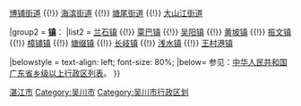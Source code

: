 {{Navbox
|name = 吴川市行政区划
|title = '''[[吴川市]]行政区划'''
|above = 行政隶属：[[中华人民共和国]][[广东省]][[湛江市]]　　市政府驻地：[[梅菉街道]]
|state = {{{state<includeonly>|collapsed</includeonly>}}}

|group1 = '''[[街道 (行政区划)|街道]]'''：
|list1 = [[梅菉街道]] {{!}} [[博铺街道]] {{!}} [[海滨街道 (吴川市)|海滨街道]] {{!}} [[塘尾街道]] {{!}} [[大山江街道]]

|group2 = '''[[镇]]'''：
|list2 = [[兰石镇]] {{!}} [[覃巴镇]] {{!}} [[吴阳镇]] {{!}} [[黄坡镇]] {{!}} [[振文镇]] {{!}} [[樟铺镇]] {{!}} [[塘缀镇]] {{!}} [[长岐镇 (吴川市)|长岐镇]] {{!}} [[浅水镇]] {{!}} [[王村港镇]]

|belowstyle = text-align: left; font-size: 80%;
|below= 参见：[[中华人民共和国广东省乡级以上行政区列表]]。
}}<noinclude>
[[Category:广东县级行政区划模板|湛江市]]
[[Category:吴川市]]
[[Category:吴川市行政区划]]
</noinclude>